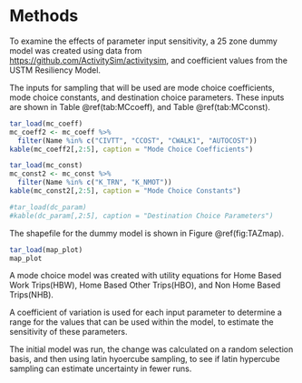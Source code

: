 # Methods

To examine the effects of parameter input sensitivity, a 25 zone dummy model was created using data from <https://github.com/ActivitySim/activitysim>, and coefficient values from the USTM Resiliency Model.

The inputs for sampling that will be used are mode choice coefficients, mode choice constants, and destination choice parameters. These inputs are shown in Table \@ref(tab:MCcoeff), and Table \@ref(tab:MCconst).

```r
tar_load(mc_coeff)
mc_coeff2 <- mc_coeff %>%
  filter(Name %in% c("CIVTT", "CCOST", "CWALK1", "AUTOCOST"))
kable(mc_coeff2[,2:5], caption = "Mode Choice Coefficients")
```

```r
tar_load(mc_const)
mc_const2 <- mc_const %>%
  filter(Name %in% c("K_TRN", "K_NMOT"))
kable(mc_const2[,2:5], caption = "Mode Choice Constants")
```

```r
#tar_load(dc_param)
#kable(dc_param[,2:5], caption = "Destination Choice Parameters")
```

The shapefile for the dummy model is shown in Figure \@ref(fig:TAZmap). 

```r
tar_load(map_plot)
map_plot
```

A mode choice model was created with utility equations for Home Based Work Trips(HBW), Home Based Other Trips(HBO), and Non Home Based Trips(NHB). 

A coefficient of variation is used for each input parameter to determine a range for the values that can be used within the model, to estimate the sensitivity of these parameters.

The initial model was run, the change was calculated on a random selection basis, and then using latin hyoercube sampling, to see if latin hypercube sampling can estimate uncertainty in fewer runs.
